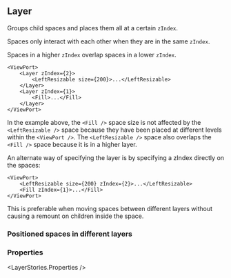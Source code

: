 

<CommonHeader />

<Meta of={LayerStories} />

## Layer

Groups child spaces and places them all at a certain `zIndex`.

Spaces only interact with each other when they are in the same `zIndex`.

Spaces in a higher `zIndex` overlap spaces in a lower `zIndex`.

```tsx
<ViewPort>
	<Layer zIndex={2}>
		<LeftResizable size={200}>...</LeftResizable>
	</Layer>
	<Layer zIndex={1}>
		<Fill>...</Fill>
	</Layer>
</ViewPort>
```

In the example above, the `<Fill />` space size is not affected by the `<LeftResizable />` space because
they have been placed at different levels within the `<ViewPort />`. The `<LeftResizable />` space also
overlaps the `<Fill />` space because it is in a higher layer.

An alternate way of specifying the layer is by specifying a zIndex directly on the spaces:

```tsx
<ViewPort>
	<LeftResizable size={200} zIndex={2}>...</LeftResizable>
	<Fill zIndex={1}>...</Fill>
</ViewPort>
```

This is preferable when moving spaces between different layers without causing a remount on children
inside the space.

### Positioned spaces in different layers

<Canvas of={LayerStories.Default} />

### Properties

<LayerStories.Properties />
